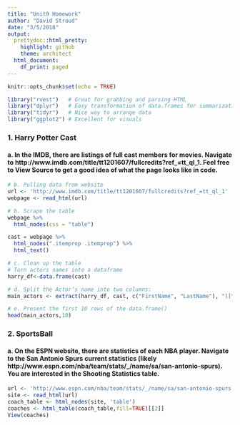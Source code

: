 ```yaml
---
title: "Unit9 Homework"
author: "David Stroud"
date: "3/5/2018"
output:
  prettydoc::html_pretty:
    highlight: github
    theme: architect
  html_document:
    df_print: paged
---
```


```r
knitr::opts_chunk$set(echo = TRUE)
```

```r
library("rvest")   # Great for grabbing and parsing HTML
library("dplyr")   # Easy transformation of data.frames for summarization
library("tidyr")   # Nice way to arrange data
library("ggplot2") # Excellent for visuals
```


### 1. Harry Potter Cast
#### a. In the IMDB, there are listings of full cast members for movies. Navigate to http://www.imdb.com/title/tt1201607/fullcredits?ref_=tt_ql_1. Feel free to View Source to get a good idea of what the page looks like in code.
```r
# b. Pulling data from website
url <- 'http://www.imdb.com/title/tt1201607/fullcredits?ref_=tt_ql_1'
webpage <- read_html(url)
```

```r
# b. Scrape the table
webpage %>%
  html_nodes(css = "table")
```

```r
cast = webpage %>%
  html_nodes(".itemprop .itemprop") %>%
  html_text()
```


```r
# c. Clean up the table
# Turn actors names into a dataframe
harry_df<-data.frame(cast)

```


```r
# d. Split the Actor’s name into two columns:
main_actors <- extract(harry_df, cast, c("FirstName", "LastName"), "([^ ]+) (.*)")

```

```r
# e. Present the first 10 rows of the data.frame()
head(main_actors,10)
```


### 2. SportsBall  

#### a. On the ESPN website, there are statistics of each NBA player. Navigate to the San Antonio Spurs current statistics (likely http://www.espn.com/nba/team/stats/_/name/sa/san-antonio-spurs). You are interested in the Shooting Statistics table.


```r
url <- 'http://www.espn.com/nba/team/stats/_/name/sa/san-antonio-spurs'
site <- read_html(url)
coach_table <- html_nodes(site, 'table')
coaches <- html_table(coach_table,fill=TRUE)[[2]]
View(coaches)
```










